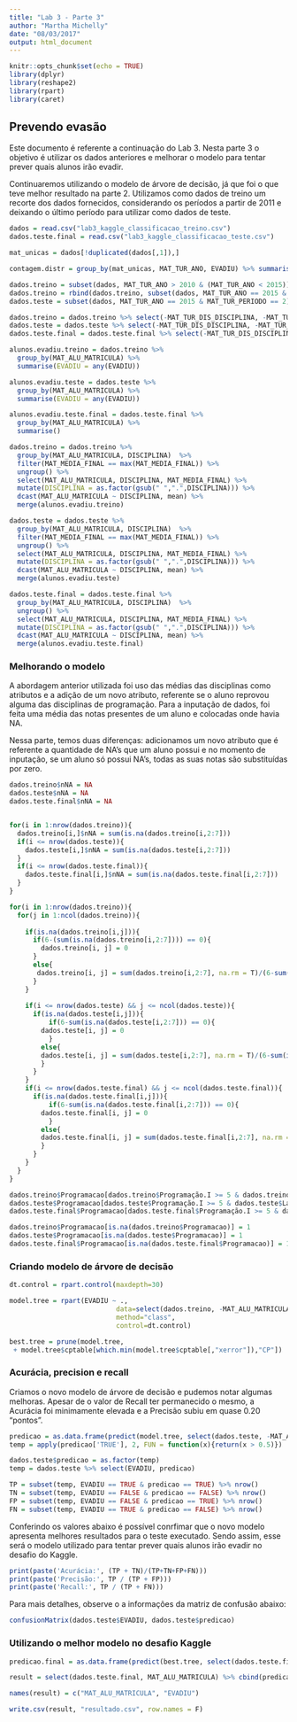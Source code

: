 ```yaml
---
title: "Lab 3 - Parte 3"
author: "Martha Michelly"
date: "08/03/2017"
output: html_document
---
```


```r
knitr::opts_chunk$set(echo = TRUE)
library(dplyr)
library(reshape2)
library(rpart)
library(caret)
```
 
## Prevendo evasão 
 
Este documento é referente a continuação do Lab 3. Nesta parte 3 o objetivo é utilizar os dados anteriores e melhorar o modelo para tentar prever quais alunos irão evadir.

Continuaremos utilizando o modelo de árvore de decisão, já que foi o que teve melhor resultado na parte 2. Utilizamos como dados de treino um recorte dos dados fornecidos, considerando os períodos a partir de 2011 e deixando o último período para utilizar como dados de teste.

```r
dados = read.csv("lab3_kaggle_classificacao_treino.csv")
dados.teste.final = read.csv("lab3_kaggle_classificacao_teste.csv")

mat_unicas = dados[!duplicated(dados[,1]),]

contagem.distr = group_by(mat_unicas, MAT_TUR_ANO, EVADIU) %>% summarise(count = n())

dados.treino = subset(dados, MAT_TUR_ANO > 2010 & (MAT_TUR_ANO < 2015))
dados.treino = rbind(dados.treino, subset(dados, MAT_TUR_ANO == 2015 & MAT_TUR_PERIODO == 1))
dados.teste = subset(dados, MAT_TUR_ANO == 2015 & MAT_TUR_PERIODO == 2)

dados.treino = dados.treino %>% select(-MAT_TUR_DIS_DISCIPLINA, -MAT_TUR_ANO, -MAT_TUR_PERIODO) %>% filter(!is.na(MAT_MEDIA_FINAL))
dados.teste = dados.teste %>% select(-MAT_TUR_DIS_DISCIPLINA, -MAT_TUR_ANO, -MAT_TUR_PERIODO) %>% filter(!is.na(MAT_MEDIA_FINAL))
dados.teste.final = dados.teste.final %>% select(-MAT_TUR_DIS_DISCIPLINA, -MAT_TUR_ANO, -MAT_TUR_PERIODO)

alunos.evadiu.treino = dados.treino %>%
  group_by(MAT_ALU_MATRICULA) %>%
  summarise(EVADIU = any(EVADIU))

alunos.evadiu.teste = dados.teste %>%
  group_by(MAT_ALU_MATRICULA) %>%
  summarise(EVADIU = any(EVADIU))

alunos.evadiu.teste.final = dados.teste.final %>%
  group_by(MAT_ALU_MATRICULA) %>%
  summarise()

dados.treino = dados.treino %>%
  group_by(MAT_ALU_MATRICULA, DISCIPLINA)  %>%
  filter(MAT_MEDIA_FINAL == max(MAT_MEDIA_FINAL)) %>%
  ungroup() %>%
  select(MAT_ALU_MATRICULA, DISCIPLINA, MAT_MEDIA_FINAL) %>% 
  mutate(DISCIPLINA = as.factor(gsub(" ",".",DISCIPLINA))) %>%
  dcast(MAT_ALU_MATRICULA ~ DISCIPLINA, mean) %>%
  merge(alunos.evadiu.treino)

dados.teste = dados.teste %>%
  group_by(MAT_ALU_MATRICULA, DISCIPLINA)  %>%
  filter(MAT_MEDIA_FINAL == max(MAT_MEDIA_FINAL)) %>%
  ungroup() %>%
  select(MAT_ALU_MATRICULA, DISCIPLINA, MAT_MEDIA_FINAL) %>% 
  mutate(DISCIPLINA = as.factor(gsub(" ",".",DISCIPLINA))) %>%
  dcast(MAT_ALU_MATRICULA ~ DISCIPLINA, mean) %>%
  merge(alunos.evadiu.teste)

dados.teste.final = dados.teste.final %>%
  group_by(MAT_ALU_MATRICULA, DISCIPLINA)  %>%
  ungroup() %>%
  select(MAT_ALU_MATRICULA, DISCIPLINA, MAT_MEDIA_FINAL) %>% 
  mutate(DISCIPLINA = as.factor(gsub(" ",".",DISCIPLINA))) %>%
  dcast(MAT_ALU_MATRICULA ~ DISCIPLINA, mean) %>%
  merge(alunos.evadiu.teste.final)
```

### Melhorando o modelo

A abordagem anterior utilizada foi uso das médias das disciplinas como atributos e a adição de um novo atributo, referente se o aluno reprovou alguma das disciplinas de programação. Para a inputação de dados, foi feita uma média das notas presentes de um aluno e colocadas onde havia NA.

Nessa parte, temos duas diferenças: adicionamos um novo atributo que é referente a quantidade de NA's que um aluno possui e no momento de inputação, se um aluno só possui NA's, todas as suas notas são substituídas por zero.

```r
dados.treino$nNA = NA
dados.teste$nNA = NA
dados.teste.final$nNA = NA


for(i in 1:nrow(dados.treino)){
  dados.treino[i,]$nNA = sum(is.na(dados.treino[i,2:7]))
  if(i <= nrow(dados.teste)){
    dados.teste[i,]$nNA = sum(is.na(dados.teste[i,2:7]))
  }
  if(i <= nrow(dados.teste.final)){
    dados.teste.final[i,]$nNA = sum(is.na(dados.teste.final[i,2:7]))
  }
}

for(i in 1:nrow(dados.treino)){
  for(j in 1:ncol(dados.treino)){
    
    if(is.na(dados.treino[i,j])){
      if(6-(sum(is.na(dados.treino[i,2:7]))) == 0){
        dados.treino[i, j] = 0
      }
      else{
       dados.treino[i, j] = sum(dados.treino[i,2:7], na.rm = T)/(6-sum(is.na(dados.treino[i,2:7])))
      }
    }
    
    if(i <= nrow(dados.teste) && j <= ncol(dados.teste)){
      if(is.na(dados.teste[i,j])){
          if(6-sum(is.na(dados.teste[i,2:7])) == 0){
        dados.teste[i, j] = 0
          }
        else{
        dados.teste[i, j] = sum(dados.teste[i,2:7], na.rm = T)/(6-sum(is.na(dados.teste[i,2:7])))
        }
      }
    }
    if(i <= nrow(dados.teste.final) && j <= ncol(dados.teste.final)){
      if(is.na(dados.teste.final[i,j])){
          if(6-sum(is.na(dados.teste.final[i,2:7])) == 0){
        dados.teste.final[i, j] = 0
          }
        else{
        dados.teste.final[i, j] = sum(dados.teste.final[i,2:7], na.rm = T)/(6-sum(is.na(dados.teste.final[i,2:7])))
        }
      }
    }
  }
}

dados.treino$Programacao[dados.treino$Programação.I >= 5 & dados.treino$Laboratório.de.Programação.I >= 5 ] = 0
dados.teste$Programacao[dados.teste$Programação.I >= 5 & dados.teste$Laboratório.de.Programação.I >= 5 ] = 0
dados.teste.final$Programacao[dados.teste.final$Programação.I >= 5 & dados.teste.final$Laboratório.de.Programação.I >= 5 ] = 0

dados.treino$Programacao[is.na(dados.treino$Programacao)] = 1
dados.teste$Programacao[is.na(dados.teste$Programacao)] = 1
dados.teste.final$Programacao[is.na(dados.teste.final$Programacao)] = 1
```

### Criando modelo de árvore de decisão

```r
dt.control = rpart.control(maxdepth=30)

model.tree = rpart(EVADIU ~ .,
                           data=select(dados.treino, -MAT_ALU_MATRICULA),
                           method="class",
                           control=dt.control)

best.tree = prune(model.tree,
 + model.tree$cptable[which.min(model.tree$cptable[,"xerror"]),"CP"])
```

### Acurácia, precision e recall

Criamos o novo modelo de árvore de decisão e pudemos notar algumas melhoras. Apesar de o valor de Recall ter permanecido o mesmo, a Acurácia foi minimamente elevada e a Precisão subiu em quase 0.20 "pontos".

```r
predicao = as.data.frame(predict(model.tree, select(dados.teste, -MAT_ALU_MATRICULA)))
temp = apply(predicao['TRUE'], 2, FUN = function(x){return(x > 0.5)})

dados.teste$predicao = as.factor(temp)
temp = dados.teste %>% select(EVADIU, predicao)

TP = subset(temp, EVADIU == TRUE & predicao == TRUE) %>% nrow()
TN = subset(temp, EVADIU == FALSE & predicao == FALSE) %>% nrow()
FP = subset(temp, EVADIU == FALSE & predicao == TRUE) %>% nrow() 
FN = subset(temp, EVADIU == TRUE & predicao == FALSE) %>% nrow()
```

Conferindo os valores abaixo é possível conrfimar que o novo modelo apresenta melhores resultados para o teste executado. Sendo assim, esse será o modelo utilizado para tentar prever quais alunos irão evadir no desafio do Kaggle.

```r
print(paste('Acurácia:', (TP + TN)/(TP+TN+FP+FN)))
print(paste('Precisão:', TP / (TP + FP)))
print(paste('Recall:', TP / (TP + FN)))
```

Para mais detalhes, observe o a informações da matriz de confusão abaixo:

```r
confusionMatrix(dados.teste$EVADIU, dados.teste$predicao)
```

### Utilizando o melhor modelo no desafio Kaggle

```r
predicao.final = as.data.frame(predict(best.tree, select(dados.teste.final, -MAT_ALU_MATRICULA), type = "class"))

result = select(dados.teste.final, MAT_ALU_MATRICULA) %>% cbind(predicao.final)

names(result) = c("MAT_ALU_MATRICULA", "EVADIU")

write.csv(result, "resultado.csv", row.names = F)
```
